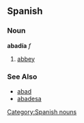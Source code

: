 == Spanish ==
=== Noun ===
'''abadía''' ''f''
# [[abbey]]

=== See Also ===
*[[abad]]
*[[abadesa]]

[[Category:Spanish nouns]]